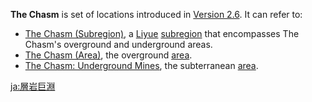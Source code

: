 {{Disambiguation}}
'''The Chasm''' is set of locations introduced in [[Version 2.6]]. It can refer to:
* [[The Chasm (Subregion)]], a [[Liyue]] [[subregion]] that encompasses The Chasm's overground and underground areas.
* [[The Chasm (Area)]], the overground [[area]].
* [[The Chasm: Underground Mines]], the subterranean [[area]].

[[ja:層岩巨淵]]
